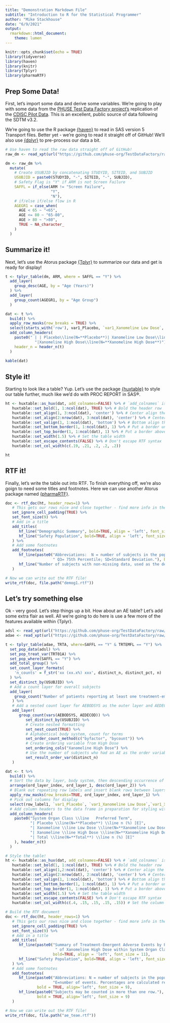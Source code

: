 ```yaml
---
title: "Demonstration Markdown File"
subtitle: "Introduction to R for the Statistical Programmer"
author: "Mike Stackhouse"
date: "6/9/2021"
output:
  rmarkdown::html_document:
    theme: lumen
---
```


```r
knitr::opts_chunk$set(echo = TRUE)
library(tidyverse)
library(haven)
library(knitr)
library(Tplyr)
library(pharmaRTF)
```

## Prep Some Data! 

First, let's import some data and derive some variables. We're going to play with some data from the [PHUSE Test Data Factory project's](https://github.com/phuse-org/TestDataFactory) replication of the [CDISC Pilot Data](https://bitbucket.cdisc.org/projects/CED/repos/sdtm-adam-pilot-project/browse). This is an excellent, public source of data following the SDTM v3.2. 

We're going to use the R package [{haven}](https://haven.tidyverse.org/) to read in SAS version 5 Transport files. Better yet - we're going to read it straight off of GitHub! We'll also use [{dplyr}](https://dplyr.tidyverse.org/) to pre-process our data a bit.

```r
# Use haven to read the raw data straight off of GitHub!
raw_dm <- read_xpt(url("https://github.com/phuse-org/TestDataFactory/raw/main/Updated/TDF_SDTM/dm.xpt"))

dm <- raw_dm %>%
  mutate(
    # Create USUBJID by concatenating STUDYID, SITEID, and SUBJID
    USUBJID = paste0(STUDYID, "-", SITEID, "-", SUBJID),
    # Safety Flag is "Y" if ARM is not Screen Failure
    SAFFL = if_else(ARM != "Screen Failure",
                    "Y",
                    "N"),
    # if/else if/else flow in R
    AGEGR1 = case_when(
      AGE < 65 ~ "<65",
      AGE <= 80 ~ "65-80",
      AGE > 80 ~ ">80",
      TRUE ~ NA_character_
    )
  )
```

## Summarize it! 

Next, let's use the Atorus package [{Tplyr}](https://atorus-research.github.io/Tplyr/) to summarize our data and get is ready for display! 

```r
t <- tplyr_table(dm, ARM, where = SAFFL == "Y") %>% 
  add_layer(
    group_desc(AGE, by = "Age (Years)")
  ) %>% 
  add_layer(
    group_count(AGEGR1, by = "Age Group")
  ) 

dat <- t %>% 
  build() %>% 
  apply_row_masks(row_breaks = TRUE) %>% 
  select(starts_with('row'), var1_Placebo, `var1_Xanomeline Low Dose`, `var1_Xanomeline High Dose`) %>% 
  add_column_headers(
    paste0(" | | Placebo\\line(N=**Placebo**)| Xanomeline Low Dose\\line(N=**Xanomeline Low Dose**)",
             "|Xanomeline High Dose\\line(N=**Xanomeline High Dose**)"),
    header_n = header_n(t)
  )
  
kable(dat)
```

## Style it! 

Starting to look like a table? Yup. Let's use the package [{huxtable}](https://hughjonesd.github.io/huxtable/) to style our table further, much like we'd do with PROC REPORT in SAS&reg;. 

```r
ht <- huxtable::as_hux(dat, add_colnames=FALSE) %>% # `add_colnames` is FALSE because we already added our own
   huxtable::set_bold(1, 1:ncol(dat), TRUE) %>% # Bold the header row
   huxtable::set_align(1, 3:ncol(dat), 'center') %>% # Center align the results headers
   huxtable::set_align(2:nrow(dat), 3:ncol(dat), 'center') %>% # Center align the results
   huxtable::set_valign(1, 1:ncol(dat), 'bottom') %>% # Bottom align the header row
   huxtable::set_bottom_border(1, 1:ncol(dat), 1) %>% # Put a border under the header row
   huxtable::set_top_border(1, 1:ncol(dat), 1) %>% # Put a border above the header row
   huxtable::set_width(1.5) %>% # Set the table width
   huxtable::set_escape_contents(FALSE) %>% # Don't escape RTF syntax
   huxtable::set_col_width(c(.19, .21, .2, .2, .2))

ht
```

## RTF it! 

Finally, let's write the table out into RTF. To finish everything off, we're also goign to need some titles and footnotes. Here we can use another Atorus package named [{pharmaRTF}](https://atorus-research.github.io/pharmaRTF/). 

```r
doc <- rtf_doc(ht, header_rows=1) %>%
   # This gets our rows nice and close together - find more info in the docs
   set_ignore_cell_padding(TRUE) %>% 
   set_font_size(9) %>% 
   # Add in a title
   add_titles(
      hf_line("Demographic Summary", bold=TRUE, align = 'left', font_size = 11),
      hf_line("Safety Population", bold=TRUE, align = 'left', font_size = 11)
   ) %>% 
   # Add some footnotes
   add_footnotes(
      hf_line(paste0("Abbreviations:  N = number of subjects in the population; Q1=25th Percentile;", 
                     " Q3= 75th Percentile; SD=Standard Deviation."), bold = TRUE, align='left'),
      hf_line("Number of subjects with non-missing data, used as the denominator.", bold = TRUE, align='left')
   )

# Now we can write out the RTF file! 
write_rtf(doc, file.path("demog1.rtf"))
```

## Let's try something else

Ok - very good. Let's step things up a bit. How about an AE table? Let's add some extra flair as well. All we're going to do here is use a few more of the features available within {Tplyr}. 

```r
adsl <- read_xpt(url("https://github.com/phuse-org/TestDataFactory/raw/main/Updated/TDF_ADaM/adsl.xpt"))
adae <- read_xpt(url("https://github.com/phuse-org/TestDataFactory/raw/main/Updated/TDF_ADaM/adae.xpt"))

t <- tplyr_table(adae, TRTA, where=SAFFL == "Y" & TRTEMFL == "Y") %>% 
  set_pop_data(adsl) %>% 
  set_pop_treat_var(TRT01A) %>% 
  set_pop_where(SAFFL == "Y") %>% 
  add_total_group() %>% 
  set_count_layer_formats(
    'n_counts' = f_str('xx (xx.x%) xxx', distinct_n, distinct_pct, n)
  ) %>% 
  set_distinct_by(USUBJID) %>% 
  # Add a count layer for overall subjects
  add_layer(
    group_count("Number of patients reporting at least one treatment-emergent adverse event")
   ) %>%
   # Add a nested count layer for AEBODSYS as the outer layer and AEDECOD as the inner layer
   add_layer(
      group_count(vars(AEBODSYS, AEDECOD)) %>% 
         set_distinct_by(USUBJID) %>% 
         # Create nested formatting
         set_nest_count(TRUE) %>% 
         # Alphabetical body system, count for terms
         set_order_count_method(c("byfactor", "bycount")) %>%
         # Create ordering variable from High Dose
         set_ordering_cols("Xanomeline High Dose") %>%
         # Use the number of subjects who had an AE as the order variable
         set_result_order_var(distinct_n)
   ) 

dat <- t %>% 
  build() %>% 
  # Sort the data by layer, body system, then descending occurrence of AEs within body system
  arrange(ord_layer_index, ord_layer_1, desc(ord_layer_2)) %>%
  # Blank out repeating row labels and insert blank rows between layers and body system groups
  apply_row_masks(row_breaks=TRUE, ord_layer_index, ord_layer_1) %>%
  # Pick out columns for display
  select(row_label1, `var1_Placebo`, `var1_Xanomeline Low Dose`,`var1_Xanomeline High Dose`, var1_Total) %>% 
  # Add column headers to the data frame in preparation for styling with huxtable
  add_column_headers(
    paste0("System Organ Class \\line   Preferred Term",
           "| Placebo \\line(N=**Placebo**) \\line n (%) [E]",
           "| Xanomeline \\line Low Dose \\line(N=**Xanomeline Low Dose**) \\line n (%) [E]",
           "| Xanomeline \\line High Dose \\line(N=**Xanomeline High Dose**) \\line n (%) [E]",
           "| Total \\line(N=**Total**) \\line n (%) [E]"
    ), header_n(t)
  )

# Style the table!
ht <- huxtable::as_hux(dat, add_colnames=FALSE) %>% # `add_colnames` is FALSE because we already added our own
   huxtable::set_bold(1, 1:ncol(dat), TRUE) %>% # Bold the header row
   huxtable::set_align(1,2:ncol(dat), 'center') %>% # Center align the results header
   huxtable::set_align(2:nrow(dat), 2:ncol(dat), 'center') %>% # Center align the results
   huxtable::set_valign(1, 1:ncol(dat), 'bottom') %>% # Bottom align the header row
   huxtable::set_bottom_border(1, 1:ncol(dat), 1) %>% # Put a border under the header row
   huxtable::set_top_border(1, 1:ncol(dat), 1) %>% # Put a border above the header row
   huxtable::set_width(1.5) %>% # Set the table width
   huxtable::set_escape_contents(FALSE) %>% # Don't escape RTF syntax
   huxtable::set_col_width(c(.4, .15, .15, .15, .15)) # Set the column widths

# Build the RTF document
doc <- rtf_doc(ht, header_rows=1) %>%
   # This gets our rows nice and close together - find more info in the docs
   set_ignore_cell_padding(TRUE) %>% 
   set_font_size(9) %>% 
   # Add in a title
   add_titles(
      hf_line(paste0("Summary of Treatment-Emergent Adverse Events by Preferred Term in Descending Frequency", 
                      " of Xanomeline High Dose within System Organ Class"), 
                     bold=TRUE, align = 'left', font_size = 11),
      hf_line("Safety Population", bold=TRUE, align = 'left', font_size = 11)
   ) %>%
   # Add some footnotes
   add_footnotes(
      hf_line(paste0("Abbreviations: N = number of subjects in the population; n=number of patients with at least one row event; ",
                     "E=number of events. Percentages are calculated relative to the treatment group N."), 
              bold = TRUE, align='left', font_size = 9),
      hf_line(paste0("Subjects may be counted in more than one row."), 
              bold = TRUE, align='left', font_size = 9)
   )

# Now we can write out the RTF file! 
write_rtf(doc, file.path("ae_teae.rtf"))
```